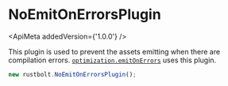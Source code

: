 
# NoEmitOnErrorsPlugin

<ApiMeta addedVersion={'1.0.0'} />

This plugin is used to prevent the assets emitting when there are compilation errors. [`optimization.emitOnErrors`](/config/optimization#optimizationemitonerrors) uses this plugin.

```js
new rustbolt.NoEmitOnErrorsPlugin();
```
